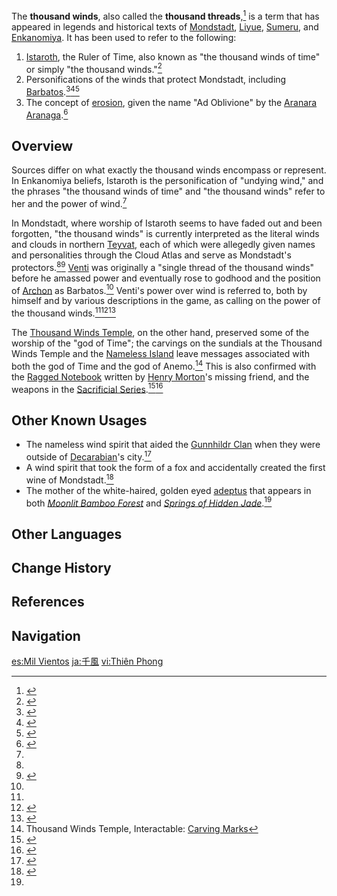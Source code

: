{{Terminology Infobox
|type         = Lore
|type2        = Factions
}}
The '''thousand winds''', also called the '''thousand threads''',<ref name="springs">{{Ref/Book|Springs of Hidden Jade|quote=As for her, she had no choice but to be trapped within the shell of the starry sky, forced to tarry within this stagnant, foreign land, awaiting her mother's thousand threads [...]}}</ref> is a term that has appeared in legends and historical texts of [[Mondstadt]], [[Liyue]], [[Sumeru]], and [[Enkanomiya]]. It has been used to refer to the following:
#[[Istaroth]], the Ruler of Time, also known as "the thousand winds of time" or simply "the thousand winds."<ref name="HSiB">{{Ref/Item|Hydrological Studies in Byakuyakoku}}</ref>
#Personifications of the winds that protect Mondstadt, including [[Barbatos]].<ref name="atlas">{{Ref/Weapon|Skyward Atlas}}</ref><ref name="Venti3">{{Ref/CS|Venti|3}}</ref><ref>{{Ref/Quest|Should You Be Trapped in a Windless Land (Quest)}}</ref>
#The concept of [[erosion]], given the name "Ad Oblivione" by the [[Aranara]] [[Aranaga]].<ref>{{Ref/Quest|The Final Chapter}}</ref>

==Overview==
Sources differ on what exactly the thousand winds encompass or represent. In Enkanomiya beliefs, Istaroth is the personification of "undying wind," and the phrases "the thousand winds of time" and "the thousand winds" refer to her and the power of wind.<ref name="HSiB" />

In Mondstadt, where worship of Istaroth seems to have faded out and been forgotten, "the thousand winds" is currently interpreted as the literal winds and clouds in northern [[Teyvat]], each of which were allegedly given names and personalities through the Cloud Atlas and serve as Mondstadt's protectors.<ref name="atlas" /><ref>{{Ref/Weapon|Skyward Spine}}</ref> [[Venti]] was originally a "single thread of the thousand winds" before he amassed power and eventually rose to godhood and the position of [[Archon]] as Barbatos.<ref name="Venti3" /> Venti's power over wind is referred to, both by himself and by various descriptions in the game, as calling on the power of the thousand winds.<ref name="atlas" /><ref>{{Ref/Quest|Dragon Storm}}</ref><ref>{{Ref/Weapon|Skyward Harp}}</ref>

The [[Thousand Winds Temple]], on the other hand, preserved some of the worship of the "god of Time"; the carvings on the sundials at the Thousand Winds Temple and the [[Nameless Island]] leave messages associated with both the god of Time and the god of Anemo.<ref>Thousand Winds Temple, Interactable: [[Thousand Winds Temple#Interactables|Carving Marks]]</ref> This is also confirmed with the [[Ragged Notebook (Time and Wind)|Ragged Notebook]] written by [[Henry Morton]]'s missing friend, and the weapons in the [[Sacrificial Series]].<ref>{{Ref/Weapon|Sacrificial Bow|quote=On the cliff facing the eastern sea, the ancestors worshipped the masters of Time and Anemo together.<br>The two are intimately related, as expressed in the saying, "Anemo brings stories while Time nurtures them."}}</ref><ref>{{Ref/Weapon|Sacrificial Fragments}}</ref>

==Other Known Usages==
* The nameless wind spirit that aided the [[Gunnhildr Clan]] when they were outside of [[Decarabian]]'s city.<ref>{{Ref/Book|Biography of Gunnhildr}}</ref>
* A wind spirit that took the form of a fox and accidentally created the first wine of Mondstadt.<ref>{{Ref/Book|A Drunkard's Tale|4}}</ref>
* The mother of the white-haired, golden eyed [[adeptus]] that appears in both ''[[Moonlit Bamboo Forest]]'' and ''[[Springs of Hidden Jade]]''.<ref name="springs"/>

==Other Languages==
{{Other Languages
|en      = Thousand Winds
|zhs     = 千风
|zhs_rm  = Qiānfēng
|zht     = 千風
|zht_rm  = Qiānfēng
|zh_tl   = Thousand Winds
|ja      = 千風
|ja_rm   = Senpuu
|ja_tl   = Thousand Winds
|ko      = {{tt|천풍|千風}}
|ko_tl   = Thousand Winds
|es      = Mil Vientos
|es_tl   = Thousand Winds
|fr      = Mille Vents
|fr_tl   = Thousand Winds
|ru      = Тысяча ветров
|ru_tl   = Thousand Winds
|th      = Thousand Winds
|vi      = {{tt|Thiên Phong|千風}}
|vi_tl   = Thousand Winds
|de      = Tausend Winde
|de_tl   = Thousand Winds
|id      = Thousand Winds
|pt      = Ventos Milenares
|pt_tl   = Millennial Winds
|tr      = Bin Rüzgar
|tr_tl   = 
|it      = Mille Venti
|it_tl   = 
}}

==Change History==
{{Change History|introduced=1.0}}

==References==
{{Reflist|2}}

==Navigation==
{{Lore Navbox|Terminology}}

[[es:Mil Vientos]]
[[ja:千風]]
[[vi:Thiên Phong]]